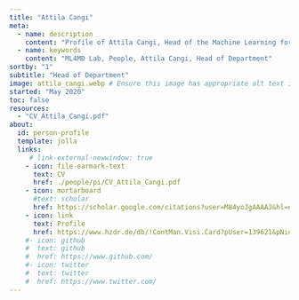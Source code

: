 ```yaml
---
title: "Attila Cangi"
meta:
  - name: description
    content: "Profile of Attila Cangi, Head of the Machine Learning for Materials Design (ML4MD) Lab."
  - name: keywords
    content: "ML4MD Lab, People, Attila Cangi, Head of Department"
sortby: "1"
subtitle: "Head of Department"
image: attila_cangi.webp # Ensure this image has appropriate alt text if used directly in content
started: "May 2020"
toc: false
resources: 
  - "CV_Attila_Cangi.pdf"
about:
  id: person-profile
  template: jolla
  links:
     # link-external-newwindow: true
    - icon: file-earmark-text
      text: CV
      href: ./people/pi/CV_Attila_Cangi.pdf
    - icon: mortarboard
      #text: scholar
      href: https://scholar.google.com/citations?user=M84yoJgAAAAJ&hl=en
    - icon: link 
      text: Profile
      href: https://www.hzdr.de/db/!ContMan.Visi.Card?pUser=139621&pNid=1227&pLang=en
    #- icon: github
    #  text: github
    #  href: https://www.github.com/
    #- icon: twitter
    #  text: twitter
    #  href: https://www.twitter.com/
---
```


:::{#person-profile}
:::

<!---
## Biography
## Experience
## Education
-->
